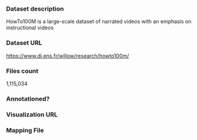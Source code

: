 ### Dataset description

HowTo100M is a large-scale dataset of narrated videos with an emphasis on instructional videos

### Dataset URL

https://www.di.ens.fr/willow/research/howto100m/

### Files count

1,115,034

### Annotationed?

### Visualization URL

### Mapping File